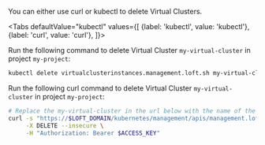 

You can either use curl or kubectl to delete Virtual Clusters.

<Tabs
    defaultValue="kubectl"
    values={[
      {label: 'kubectl', value: 'kubectl'},
      {label: 'curl', value: 'curl'},
    ]}>
  <TabItem value="kubectl">


Run the following command to delete Virtual Cluster `my-virtual-cluster` in project `my-project`:
```bash
kubectl delete virtualclusterinstances.management.loft.sh my-virtual-cluster -n loft-p-my-project
```


  </TabItem>
  <TabItem value="curl">


Run the following curl command to delete Virtual Cluster `my-virtual-cluster` in project `my-project`:
```bash
# Replace the my-virtual-cluster in the url below with the name of the Virtual Cluster you want to delete
curl -s "https://$LOFT_DOMAIN/kubernetes/management/apis/management.loft.sh/v1/namespaces/loft-p-my-project/virtualclusterinstances/my-virtual-cluster" \
     -X DELETE --insecure \
     -H "Authorization: Bearer $ACCESS_KEY"
```


  </TabItem>
</Tabs>
